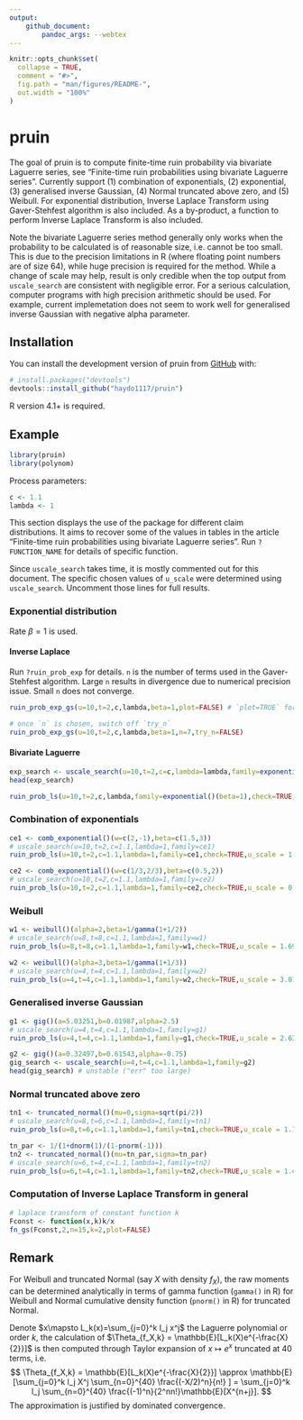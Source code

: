 ```yaml
---
output: 
    github_document:
        pandoc_args: --webtex
---
```


<!-- README.md is generated from README.Rmd. Please edit that file -->

```r
knitr::opts_chunk$set(
  collapse = TRUE,
  comment = "#>",
  fig.path = "man/figures/README-",
  out.width = "100%"
)
```

# pruin

<!-- badges: start -->
<!-- badges: end -->

The goal of pruin is to compute finite-time ruin probability via bivariate Laguerre series, see 
"Finite-time ruin probabilities using bivariate Laguerre series". Currently support 
(1) combination of exponentials, 
(2) exponential, 
(3) generalised inverse Gaussian, 
(4) Normal truncated above zero, and 
(5) Weibull.
For exponential distribution, Inverse Laplace Transform using Gaver-Stehfest algorithm is also included. 
As a by-product, a function to perform Inverse Laplace Transform is also included.

Note the bivariate Laguerre series method generally only works when the probability to be calculated is of 
reasonable size, i.e. cannot be too small. This is due to the precision limitations in R 
(where floating point numbers are of size 64), while huge precision is required for the method. While a 
change of scale may help, result is only credible when the top output from `uscale_search` are consistent with 
negligible error. For a serious calculation, computer programs with high precision arithmetic should be used.
For example, current implemetation does not seem to work well for
generalised inverse Gaussian with negative alpha parameter.

## Installation

You can install the development version of pruin from [GitHub](https://github.com/) with:

``` r
# install.packages("devtools")
devtools::install_github("haydo1117/pruin")
```

R version 4.1+ is required.


## Example

```r
library(pruin)
library(polynom)
```

Process parameters:
```r
c <- 1.1
lambda <- 1
```


This section displays the use of the package for different claim distributions. 
It aims to recover some of the values in tables in the article 
"Finite-time ruin probabilities using bivariate Laguerre series".
Run `?FUNCTION_NAME` for details of specific function.

Since `uscale_search` takes time, it is mostly commented out for this document. 
The specific chosen values of `u_scale` were determined using `uscale_search`.
Uncomment those lines for full results.

### Exponential distribution

Rate $\beta=1$ is used.

#### Inverse Laplace
Run `?ruin_prob_exp` for details. `n` is the number of terms used in the Gaver-Stehfest algorithm. 
Large `n` results in divergence due to numerical precision issue. Small `n` does not converge. 

```r
ruin_prob_exp_gs(u=10,t=2,c,lambda,beta=1,plot=FALSE) # `plot=TRUE` for a visualisation

# once `n` is chosen, switch off `try_n`
ruin_prob_exp_gs(u=10,t=2,c,lambda,beta=1,n=7,try_n=FALSE)
```

#### Bivariate Laguerre

```r
exp_search <- uscale_search(u=10,t=2,c=c,lambda=lambda,family=exponential()(beta=1)) # search for u_scale
head(exp_search)

ruin_prob_ls(u=10,t=2,c,lambda,family=exponential()(beta=1),check=TRUE,u_scale = 0.6) # once u_scale is chosen
```

### Combination of exponentials

```r
ce1 <- comb_exponential()(w=c(2,-1),beta=c(1.5,3))
# uscale_search(u=10,t=2,c=1.1,lambda=1,family=ce1)
ruin_prob_ls(u=10,t=2,c=1.1,lambda=1,family=ce1,check=TRUE,u_scale = 1.0715193)

ce2 <- comb_exponential()(w=c(1/3,2/3),beta=c(0.5,2))
# uscale_search(u=10,t=2,c=1.1,lambda=1,family=ce2)
ruin_prob_ls(u=10,t=2,c=1.1,lambda=1,family=ce2,check=TRUE,u_scale = 0.6250552)
```

### Weibull

```r
w1 <- weibull()(alpha=2,beta=1/gamma(1+1/2))
# uscale_search(u=8,t=8,c=1.1,lambda=1,family=w1)
ruin_prob_ls(u=8,t=8,c=1.1,lambda=1,family=w1,check=TRUE,u_scale = 1.6982437)

w2 <- weibull()(alpha=3,beta=1/gamma(1+1/3))
# uscale_search(u=4,t=4,c=1.1,lambda=1,family=w2)
ruin_prob_ls(u=4,t=4,c=1.1,lambda=1,family=w2,check=TRUE,u_scale = 3.0199517)
```

### Generalised inverse Gaussian

```r
g1 <- gig()(a=5.03251,b=0.01987,alpha=2.5)
# uscale_search(u=4,t=4,c=1.1,lambda=1,family=g1)
ruin_prob_ls(u=4,t=4,c=1.1,lambda=1,family=g1,check=TRUE,u_scale = 2.6302680)

g2 <- gig()(a=0.32497,b=0.61543,alpha=-0.75)
gig_search <- uscale_search(u=4,t=4,c=1.1,lambda=1,family=g2) 
head(gig_search) # unstable ("err" too large)
```

### Normal truncated above zero

```r
tn1 <- truncated_normal()(mu=0,sigma=sqrt(pi/2))
# uscale_search(u=8,t=6,c=1.1,lambda=1,family=tn1)
ruin_prob_ls(u=8,t=6,c=1.1,lambda=1,family=tn1,check=TRUE,u_scale = 1.1481536)

tn_par <- 1/(1+dnorm(1)/(1-pnorm(-1)))
tn2 <- truncated_normal()(mu=tn_par,sigma=tn_par)
# uscale_search(u=6,t=4,c=1.1,lambda=1,family=tn2)
ruin_prob_ls(u=6,t=4,c=1.1,lambda=1,family=tn2,check=TRUE,u_scale = 1.4791084)
```


### Computation of Inverse Laplace Transform in general

```r
# laplace transform of constant function k
Fconst <- function(x,k)k/x
fn_gs(Fconst,2,n=15,k=2,plot=FALSE)
```

## Remark

For Weibull and truncated Normal (say $X$ with density $f_X$), the raw moments can be determined analytically in terms of gamma 
function (`gamma()` in R) for Weibull and Normal cumulative density function (`pnorm()` in R) for truncated Normal. 

Denote $x\mapsto L_k(x)=\sum_{j=0}^k l_j x^j$ the Laguerre polynomial or order $k$, 
the calculation of 
$\Theta_{f_X,k} = \mathbb{E}[L_k(X)e^{-\frac{X}{2}}]$
is then computed through Taylor expansion of $x\mapsto e^x$ truncated at 40 terms, i.e.
$$
\Theta_{f_X,k} = 
\mathbb{E}[L_k(X)e^{-\frac{X}{2}}]
    \approx \mathbb{E}[\sum_{j=0}^k l_j X^j \sum_{n=0}^{40} \frac{(-X/2)^n}{n!} ]
    = \sum_{j=0}^k l_j \sum_{n=0}^{40} \frac{(-1)^n}{2^nn!}\mathbb{E}[X^{n+j}].
$$
The approximation is justified by dominated convergence. 
